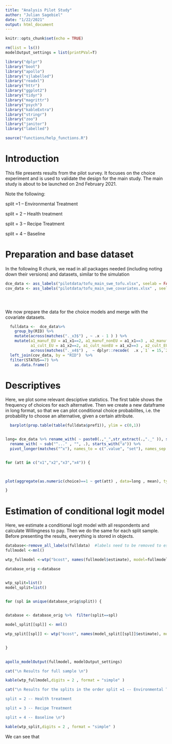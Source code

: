 ```yaml
---
title: "Analysis Pilot Study"
author: "Julian Sagebiel"
date: "1/22/2021"
output: html_document
---
```


```r
knitr::opts_chunk$set(echo = TRUE)

rm(list = ls())
modelOutput_settings = list(printPVal=T)

library("dplyr")
library("boot")
library("apollo")
library("sjlabelled")
library("readxl")
library("httr")
library("ggplot2")
library("tidyr")
library("magrittr")
library("psych")
library("kableExtra")
library("stringr")
library("zoo")
library("janitor")
library("labelled")

source("functions/help_functions.R") 


```

# Introduction

 This file presents results from the pilot survey. It focuses on the choice experiment and is used to validate the design for the main study. The main study is about to be launched on 2nd February 2021.

Note the following:

split =1 -- Environmental Treatment

split = 2 -- Health treatment

split = 3 -- Recipe Treatment

split = 4 -- Baseline


# Preparation and base dataset

In the following R chunk, we read in all packages needed (including noting down their versions) and datasets, similar to the simulation

```r


dce_data <- ass_labels("pilotdata/tofu_main_swe_tofu.xlsx", seelab = FALSE)  #this function uses the labelled package to assign labels to the variables, helping to quickly grasp the content of the variables and values
cov_data <- ass_labels("pilotdata/tofu_main_swe_covariates.xlsx" , seelab = FALSE)





```



We now prepare the data for the choice models and merge with the covariate datasets.

``` r

  fulldata <-  dce_data%>% 
    group_by(RID) %>% 
    mutate(across(matches("._x3$") , ~ .x - 1 ) ) %>% 
    mutate(a1_manuf_EU = a1_x1==2, a1_manuf_nonEU = a1_x1==3 , a2_manuf_EU = a2_x1==2, a2_manuf_nonEU = a2_x1==3 ,
           a1_cult_EU = a1_x2==2, a1_cult_nonEU = a1_x2==3 , a2_cult_EU = a2_x2==2, a2_cult_nonEU = a2_x2==3 ,
           across(matches("._x4$") ,  ~ dplyr::recode(  .x ,`1` = 15,`2` = 20  , `3` = 25 , `4` = 30 , `5` = 35 , `6` = 40 , `7` = 50 , `8` = 60 , .default =99999, .keep_value_labels = TRUE)) )   %>% 
  left_join(cov_data, by = "RID")  %>% 
  filter(STATUS==7) %>% 
    as.data.frame()

``` 


# Descriptives

Here, we plot some relevant desciptive statistics. The first table shows the frequency of choices for each alternative. Then we create a new dataframe in long format, so that we can plot conditional choice probabilites, i.e. the probability to choose an alternative, given a certain attribute.

```r

  barplot(prop.table(table(fulldata$pref1)), ylim = c(0,1))


long= dce_data %>% rename_with( ~ paste0(.,"_",str_extract(.,"._" )), starts_with("a") )%>% 
  rename_with( ~ sub("^..." , "", .), starts_with("a")) %>% 
  pivot_longer(matches("^x"), names_to = c(".value", "set"), names_sep = "_") %>% mutate(set=as.numeric(set), choice=pref1==set, across(starts_with("x"),  ~if_else(set==3,0,.) )  )



```

```r
for (att in c("x1","x2","x3","x4")) {
  


plot(aggregate(as.numeric(choice)==1 ~ get(att) , data=long , mean), type="o", main=att, ylim=0:1)

}


```



# Estimation of conditional logit model

Here, we estimate a conditional logit model with all respondents and calculate Willingness to pay. Then we do the same for each split sample. Before presenting the results, everything is stored in objects.

``` r

database<-remove_all_labels(fulldata)  #labels need to be removed to estimate models in apollo
fullmodel <-mnl() 

wtp_fullmodel <-wtp("bcost", names(fullmodel$estimate), model=fullmodel)

database_orig <-database


wtp_split=list()
model_split=list()


for (spl in unique(database_orig$split)) {
  

database <- database_orig %>%  filter(split==spl)

model_split[[spl]] <- mnl()

wtp_split[[spl]] <- wtp("bcost", names(model_split[[spl]]$estimate), model=model_split[[spl]])


}
  

```

  
  




```r
apollo_modelOutput(fullmodel, modelOutput_settings)

cat("\n Results for full sample \n")

kable(wtp_fullmodel,digits = 2 , format = "simple" )

cat("\n Results for the splits in the order split =1 -- Environmental Treatment

split = 2 -- Health treatment

split = 3 -- Recipe Treatment

split = 4 -- Baseline \n")

kable(wtp_split,digits = 2 , format = "simple" )
```

We can see that 
